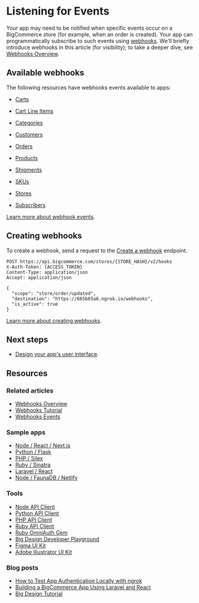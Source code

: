 # Listening for Events



Your app may need to be notified when specific events occur on a BigCommerce store (for example, when an order is created). Your app can programmatically subscribe to such events using [webhooks](/docs/webhooks). We'll briefly introduce webhooks in this article (for visibility); to take a deeper dive, see [Webhooks Overview](/docs/integrations/webhooks).


## Available webhooks

The following resources have webhooks events available to apps:
* [Carts](/docs/integrations/webhooks/events#carts)

* [Cart Line Items](/api-docs/store-management/webhooks/webhook-events#cart-line-items)

* [Categories](/api-docs/store-management/webhooks/webhook-events#categories)

* [Customers](/api-docs/store-management/webhooks/webhook-events#customers)

* [Orders](/api-docs/store-management/webhooks/webhook-events#orders)

* [Products](/docs/integrations/webhooks/events#products)
* [Shipments](/api-docs/getting-started/webhooks/webhook-events#shipments)
* [SKUs](/api-docs/getting-started/webhooks/webhook-events#skus)
* [Stores](/api-docs/getting-started/webhooks/webhook-events#stores)
* [Subscribers](/api-docs/getting-started/webhooks/webhook-events#subscribers)

[Learn more about webhook events](/api-docs/getting-started/webhooks/webhook-events#orders).

## Creating webhooks

To create a webhook, send a request to the [Create a webhook](/docs/webhooks/webhooks/manage-webhooks-bulk#create-a-webhook) endpoint.


```http filename="Example request: Create a webhook" showLineNumbers
POST https://api.bigcommerce.com/stores/{STORE_HASH}/v2/hooks
X-Auth-Token: {ACCESS_TOKEN}
Content-Type: application/json
Accept: application/json

{
  "scope": "store/order/updated",
  "destination": "https://665b65a6.ngrok.io/webhooks",
  "is_active": true
}
```

[Learn more about creating webhooks](/docs/integrations/webhooks).

## Next steps
* [Design your app's user interface](/docs/integrations/apps/guide/ui).

## Resources

### Related articles
* [Webhooks Overview](/docs/integrations/webhooks)
* [Webhooks Tutorial](/docs/integrations/webhooks)
* [Webhooks Events](/docs/integrations/webhooks/events)

### Sample apps
* [Node / React / Next.js](https://github.com/bigcommerce/sample-app-nodejs)
* [Python / Flask](https://github.com/bigcommerce/hello-world-app-python-flask)
* [PHP / Silex](https://github.com/bigcommerce/hello-world-app-php-silex)
* [Ruby / Sinatra](https://github.com/bigcommerce/hello-world-app-ruby-sinatra)
* [Laravel / React](https://github.com/bigcommerce/laravel-react-sample-app)
* [Node / FaunaDB / Netlify](https://github.com/bigcommerce/channels-app/)

### Tools
* [Node API Client](https://github.com/bigcommerce/node-bigcommerce/)
* [Python API Client](https://github.com/bigcommerce/bigcommerce-api-python)
* [PHP API Client](https://github.com/bigcommerce/bigcommerce-api-php)
* [Ruby API Client](https://github.com/bigcommerce/bigcommerce-api-ruby)
* [Ruby OmniAuth Gem](https://github.com/bigcommerce/omniauth-bigcommerce)
* [Big Design Developer Playground](https://developer.bigcommerce.com/big-design)
* [Figma UI Kit](https://figma.com/file/jTVuUkiZ1j3rux8WHG4IKK/BigDesign-UI-Kit?node-id=0%3A1/duplicate)
* [Adobe Illustrator UI Kit](https://design.bigcommerce.com/bigdesign-ui-kit)

### Blog posts
* [How to Test App Authentication Locally with ngrok](https://medium.com/bigcommerce-developer-blog/how-to-test-app-authentication-locally-with-ngrok-149150bfe4cf)
* [Building a BigCommerce App Using Laravel and React](https://medium.com/bigcommerce-developer-blog/building-a-bigcommerce-app-using-laravel-and-react-711ceceb5006)
* [Big Design Tutorial](https://medium.com/bigcommerce-developer-blog/bigdesign-build-native-looking-uis-with-the-bigcommerce-design-system-fb06a01a24f2)
